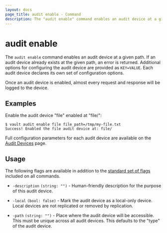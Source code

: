 ```yaml
---
layout: docs
page_title: audit enable - Command
description: The "audit enable" command enables an audit device at a given path.
---
```


# audit enable

The `audit enable` command enables an audit device at a given path. If an audit
device already exists at the given path, an error is returned. Additional
options for configuring the audit device are provided as `KEY=VALUE`. Each audit
device declares its own set of configuration options.

Once an audit device is enabled, almost every request and response will be
logged to the device.

## Examples

Enable the audit device "file" enabled at "file/":

```shell-session
$ vault audit enable file file_path=/tmp/my-file.txt
Success! Enabled the file audit device at: file/
```

Full configuration parameters for each audit device are available on the 
[Audit Devices](/docs/audit) page.

## Usage

The following flags are available in addition to the [standard set of
flags](/docs/commands) included on all commands.

- `-description` `(string: "")` - Human-friendly description for the purpose of
  this audit device.

- `-local` `(bool: false)` - Mark the audit device as a local-only device.
  Local devices are not replicated or removed by replication.

- `-path` `(string: "")` - Place where the audit device will be accessible. This
  must be unique across all audit devices. This defaults to the "type" of the
  audit device.
